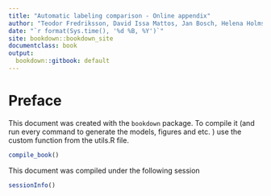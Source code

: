 ```yaml
---
title: "Automatic labeling comparison - Online appendix"
author: "Teodor Fredriksson, David Issa Mattos, Jan Bosch, Helena Holmström Olsson"
date: "`r format(Sys.time(), '%d %B, %Y')`"
site: bookdown::bookdown_site
documentclass: book
output:
  bookdown::gitbook: default
---
```



# Preface {-}

This document was created with the `bookdown` package. To compile it (and run every command to generate the models, figures and etc. ) use the custom function from the utils.R file.

```r
compile_book()
```

This document was compiled under the following session

```r
sessionInfo()
```
